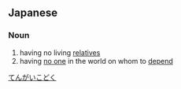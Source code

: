 ==Japanese==
{{ja-kanjitab|天|涯|孤|独}}

===Noun===
{{ja-noun|tengaikodoku|てんがいこどく}}

# having no living [[relatives]]
# having [[no one]] in the world on whom to [[depend]]

[[Category:Yojijukugo|てんがいこどく]]